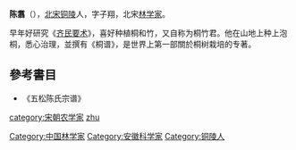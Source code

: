 '''陈翥'''（{{bd|1009年||1061年？||Chen陈}}），[[北宋|北宋]][[铜陵|铜陵]]人，字子翔，北宋[[林学家|林学家]]。

早年好研究《[[齐民要术|齐民要术]]》，喜好种植桐和竹，又自称为桐竹君。他在山地上种上泡桐，悉心治理，並撰有《桐谱》，是世界上第一部關於桐树栽培的专著。

== 參考書目 ==
* 《五松陈氏宗谱》

{{normdaten}}
{{DEFAULTSORT:chen zhu}}
[[category:宋朝农学家|category:宋朝农学家]]
[[Category:中国林学家|Category:中国林学家]]
[[Category:安徽科学家|Category:安徽科学家]]
[[Category:铜陵人|Category:铜陵人]]
[[cat:陈姓|zhu]]
{{宋朝人物小作品}}